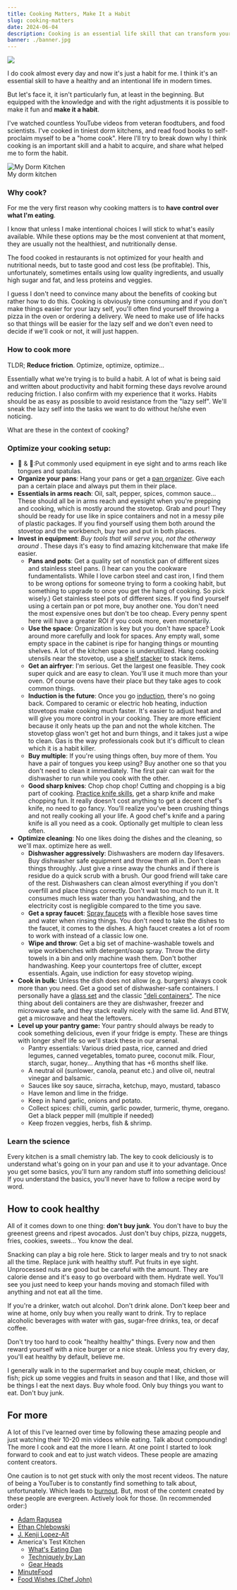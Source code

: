 ```yaml
---
title: Cooking Matters, Make It a Habit
slug: cooking-matters
date: 2024-06-04
description: Cooking is an essential life skill that can transform your health and daily routine. Learn practical tips to make cooking a sustainable habit, from optimizing your kitchen setup to choosing the right equipment and developing efficient workflows.
banner: ./banner.jpg
---
```


![](./banner.jpg)

I do cook almost every day and now it's just a habit for me. I think it's an essential skill to have a healthy and an intentional life in modern times. 

But let's face it, it isn't particularly fun, at least in the beginning. But equipped with the knowledge and with the right adjustments it is possible to make it fun and **make it a habit**.

I've watched countless YouTube videos from veteran foodtubers, and food scientists. I've cooked in tiniest dorm kitchens, and read food books to self-proclaim myself to be a "home cook". Here I'll try to break down why I think cooking is an important skill and a habit to acquire, and share what helped me to form the habit.

<div style="max-width: 500px;">
  <img src="./dorm-kitchen.jpg" alt="My Dorm Kitchen"/>
  <div>My dorm kitchen</div>
</div>

### Why cook?

For me the very first reason why cooking matters is to **have control over what I'm eating**. 

I know that unless I make intentional choices I will stick to what's easily available. While these options may be the most convenient at that moment, they are usually not the healthiest, and nutritionally dense.

The food cooked in restaurants is not optimized for your health and nutritional needs, but to taste good and cost less (be profitable). This, unfortunately, sometimes entails using low quality ingredients, and usually high sugar and fat, and less proteins and veggies. 

I guess I don't need to convince many about the benefits of cooking but rather how to do this. Cooking is obviously time consuming and if you don't make things easier for your lazy self, you'll often find yourself throwing a pizza in the oven or ordering a delivery. We need to make use of life hacks so that things will be easier for the lazy self and we don't even need to decide if we'll cook or not, it will just happen.

### How to cook more

TLDR; **Reduce friction**. Optimize, optimize, optimize...

Essentially what we're trying is to build a habit. A lot of what is being said and written about productivity and habit forming these days revolve around reducing friction. I also confirm with my experience that it works. Habits should be as easy as possible to avoid resistance from the "lazy self". We'll sneak the lazy self into the tasks we want to do without he/she even noticing. 

What are these in the context of cooking?

### Optimize your cooking setup:
- 👀 & 🫱:Put commonly used equipment in eye sight and to arms reach like tongues and spatulas.
- **Organize your pans**: Hang your pans or get a [pan organizer](./pan-organizer.webp). Give each pan a certain place and always put them in their place.
- **Essentials in arms reach**: Oil, salt, pepper, spices, common sauce... These should all be in arms reach and eyesight when you're prepping and cooking, which is mostly around the stovetop. Grab and pour! They should be ready for use like in spice containers and not in a messy pile of plastic packages. If you find yourself using them both around the stovetop and the workbench, buy two and put in both places.
- **Invest in equipment**: *Buy tools that will serve you, not the otherway around* . These days it's easy to find amazing kitchenware that make life easier.
	- **Pans and pots**: Get a quality set of nonstick pan of different sizes and stainless steel pans. 
  (I hear can you the cookware fundamentalists. While I love carbon steel and cast iron, I find them to be wrong options for someone trying to form a cooking habit, but something to upgrade to once you get the hang of cooking. So pick wisely.) Get stainless steel pots of different sizes. If you find yourself using a certain pan or pot more, buy another one. You don't need the most expensive ones but don't be too cheap. Every penny spent here will have a greater ROI if you cook more, even monetarily.
	- **Use the space**: Organization is key but you don't have space? Look around more carefully and look for spaces. Any empty wall, some empty space in the cabinet is ripe for hanging things or mounting shelves. A lot of the kitchen space is underutilized. Hang cooking utensils near the stovetop, use a [shelf stacker](./shelf-stacker.jpg) to stack items.
	- **Get an airfryer**: I'm serious. Get the largest one feasible. They cook super quick and are easy to clean. You'll use it much more than your oven. Of course ovens have their place but they take ages to cook common things. 
	- **Induction is the future**: Once you go [induction](https://www.youtube.com/watch?v=Xn1LUo5ra_A), there's no going back. Compared to ceramic or electric hob heating, induction stovetops make cooking much faster. It's easier to adjust heat and will give you more control in your cooking. They are more efficient because it only heats up the pan and not the whole kitchen. The stovetop glass won't get hot and burn things, and it takes just a wipe to clean. Gas is the way professionals cook but it's difficult to clean which it is a habit killer.
	- **Buy multiple**: If you're using things often, buy more of them. You have a pair of tongues you keep using? Buy another one so that you don't need to clean it immediately. The first pair can wait for the dishwasher to run while you cook with the other.
	- **Good sharp knives**: Chop chop chop! Cutting and chopping is a big part of cooking. [Practice knife skills](https://www.youtube.com/watch?v=dtEfBKJZrVQ), get a sharp knife and make chopping fun. It really doesn't cost anything to get a decent chef's knife, no need to go fancy. You'll realize you've been crushing things and not really cooking all your life. A good chef's knife and a paring knife is all you need as a cook. Optionally get multiple to clean less often. 
- **Optimize cleaning**: No one likes doing the dishes and the cleaning, so we'll max. optimize here as well.
	- **Dishwasher aggressively**: Dishwashers are modern day lifesavers. Buy dishwasher safe equipment and throw them all in. Don't clean things throughly. Just give a rinse away the chunks and if there is residue do a quick scrub with a brush. Our good friend will take care of the rest. Dishwashers can clean almost everything if you don't overfill and place things correctly. Don't wait too much to run it. It consumes much less water than you handwashing, and the electricity cost is negligible compared to the time you save.
	- **Get a spray faucet**: [Spray faucets](./spray-faucet.webp) with a flexible hose saves time and water when rinsing things. You don't need to take the dishes to the faucet, it comes to the dishes. A high faucet creates a lot of room to work with instead of a classic low one.
	- **Wipe and throw**: Get a big set of machine-washable towels and wipe workbenches with detergent/soap spray. Throw the dirty towels in a bin and only machine wash them. Don't bother handwashing. Keep your countertops free of clutter, except essentials. Again, use indiction for easy stovetop wiping.
- **Cook in bulk:** Unless the dish does not allow (e.g. burgers) always cook more than you need. Get a good set of dishwasher-safe containers. I personally have a [glass set](./glass-container.jpg) and the classic ["deli containers"](https://www.youtube.com/watch?v=TsMZDraqF9s). The nice thing about deli containers are they are dishwasher, freezer and microwave safe, and they stack really nicely with the same lid. And BTW, get a microwave and heat the leftovers.
- **Level up your pantry game:** Your pantry should always be ready to cook something delicious, even if your fridge is empty. These are things with longer shelf life so we'll stack these in our arsenal.
	- Pantry essentials: Various dried pasta, rice, canned and dried legumes, canned vegetables, tomato puree, coconut milk. Flour, starch, sugar, honey... Anything that has +6 months shelf like. 
	- A neutral oil (sunlower, canola, peanut etc.) and olive oil, neutral vinegar and balsamic. 
	- Sauces like soy sauce, sirracha, ketchup, mayo, mustard, tabasco
	- Have lemon and lime in the fridge. 
	- Keep in hand garlic, onions and potato. 
	- Collect spices: chilli, cumin, garlic powder, turmeric, thyme, oregano. Get a black pepper mill (multiple if needed)
	- Keep frozen veggies, herbs, fish & shrimp. 
	
### Learn the science 

Every kitchen is a small chemistry lab. The key to cook deliciously is to understand what's going on in your pan and use it to your advantage. Once you get some basics, you'll turn any random stuff into something delicious! If you understand the basics, you'll never have to follow a recipe word by word.

## How to cook healthy

All of it comes down to one thing: **don't buy junk**. You don't have to buy the greenest greens and ripest avocados. Just don't buy chips, pizza, nuggets, fries, cookies, sweets... You know the deal. 

Snacking can play a big role here. Stick to larger meals and try to not snack all the time. Replace junk with healthy stuff. Put fruits in eye sight. Unprocessed nuts are good but be careful with the amount. They are calorie dense and it's easy to go overboard with them. Hydrate well. You'll see you just need to keep your hands moving and stomach filled with anything and not eat all the time.

If you're a drinker, watch out alcohol. Don't drink alone. Don't keep beer and wine at home, only buy when you really want to drink. Try to replace alcoholic beverages with water with gas, sugar-free drinks, tea, or decaf coffee. 

Don't try too hard to cook "healthy healthy" things. Every now and then reward yourself with a nice burger or a nice steak. Unless you fry every day, you'll eat healthy by default, believe me.

I generally walk in to the supermarket and buy couple meat, chicken, or fish; pick up some veggies and fruits in season and that I like, and those will be things I eat the next days. Buy whole food. Only buy things you want to eat. Don't buy junk.

## For more

A lot of this I've learned over time by following these amazing people and just watching their 10-20 min videos while eating. Talk about compounding! The more I cook and eat the more I learn. At one point I started to look forward to cook and eat to just watch videos. These people are amazing content creators.

One caution is to not get stuck with only the most recent videos. The nature of being a YouTuber is to constantly find something to talk about, unfortunately. Which leads to [burnout](https://www.youtube.com/watch?v=NS1H3hozE4w). But, most of the content created by these people are evergreen. Actively look for those. (In recommended order:)
- [Adam Ragusea](https://www.youtube.com/@aragusea)
- [Ethan Chlebowski](https://www.youtube.com/@EthanChlebowski)
- [J. Kenji Lopez-Alt](https://www.youtube.com/@JKenjiLopezAlt)
- America's Test Kitchen
	- [What's Eating Dan](https://www.youtube.com/watch?v=tn94d4ms8FI&list=PLnbzopdwFrnZc-UgGYETAQair7VzS7_Z8)
	- [Techniquely by Lan](https://www.youtube.com/watch?v=BtLcD_fFmpA&list=PLnbzopdwFrnYyvwrqTB_5AhufdOMisGnF)
  - [Gear Heads](https://www.youtube.com/watch?v=st6LggwoL_4&list=PLnbzopdwFrnbt5uZx46gvyskyu41z7hlQ)
- [MinuteFood](https://www.youtube.com/@MinuteFood)
- [Food Wishes (Chef John)](https://www.youtube.com/@foodwishes)
